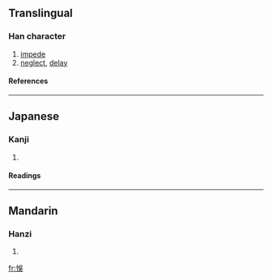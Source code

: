 {{see|悮}}

==Translingual==
===Han character===
{{Han char|rn=61|rad=心|as=07|sn=10|four=|canj=心口女大 (PRVK)}}
# [[impede]]
# [[neglect]], [[delay]]
====References====
{{Han ref|kx=0388.040|dkj=10679|dj=0720.210|hdz=42305.050|uh=609E|ud=24734}}
----
==Japanese==
===Kanji===
{{ja-kanji|grade=|rs=心07}}
# {{defn|Japanese}} 
====Readings====
{{ja-readings|on=[[ご]] (go)|kun=[[あやまる]] (ayamaru)}}
----
==Mandarin==
===Hanzi===
{{cmn-hanzi|sim=悮|pin=[[wù]] ([[wu4]]), [[yī]] ([[yi1]])|wg=wu<sup>4</sup>, i<sup>1</sup>}}
# {{defn|Mandarin}}

[[fr:悞]]